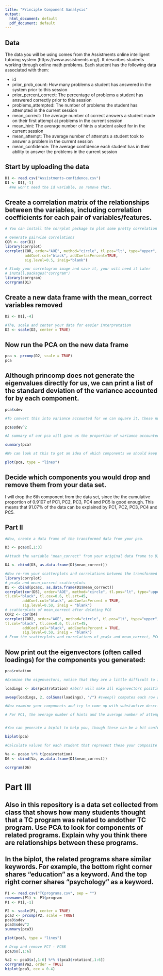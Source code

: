 ```yaml
---
title: "Principle Component Aanalysis"
output:
  html_document: default
  pdf_document: default
---
```

## Data
The data you will be using comes from the Assistments online intelligent tutoring system (https://www.assistments.org/). It describes students working through online math problems. Each student has the following data associated with them:

- id
- prior_prob_count: How many problems a student has answered in the system prior to this session
- prior_percent_correct: The percentage of problems a student has answered correctly prior to this session
- problems_attempted: The number of problems the student has attempted in the current session
- mean_correct: The average number of correct answers a student made on their first attempt at problems in the current session
- mean_hint: The average number of hints a student asked for in the current session
- mean_attempt: The average number of attempts a student took to answer a problem in the current session
- mean_confidence: The average confidence each student has in their ability to answer the problems in the current session

## Start by uploading the data
```r
D1 <- read.csv("Assistments-confidence.csv")
D1 <- D1[,-1]
  #We won't need the id variable, so remove that.


```

## Create a correlation matrix of the relationships between the variables, including correlation coefficients for each pair of variables/features.
```r
# You can install the corrplot package to plot some pretty correlation matrices (sometimes called correlograms)

# Generate pairwise correlations
COR <- cor(D1)
library(corrplot)
corrplot(COR, order="AOE", method="circle", tl.pos="lt", type="upper",
         addCoef.col="black", addCoefasPercent=TRUE,
         sig.level=0.5, insig="blank")

# Study your correlogram image and save it, your will need it later
# install.packages("corrgram")
library(corrgram)
corrgram(D1)
```



## Create a new data frame with the mean_correct variables removed

```r
D2 <- D1[,-4]

#The, scale and center your data for easier interpretation
D2 <- scale(D2, center = TRUE)
```

## Now run the PCA on the new data frame

```r
pca <- prcomp(D2, scale = TRUE)
pca
```

## Although princomp does not generate the eigenvalues directly for us, we can print a list of the standard deviation of the variance accounted for by each component.

```r
pca$sdev

#To convert this into variance accounted for we can square it, these numbers are proportional to the eigenvalue

pca$sdev^2

#A summary of our pca will give us the proportion of variance accounted for by each component

summary(pca)

#We can look at this to get an idea of which components we should keep and which we should drop

plot(pca, type = "lines")
```

## Decide which components you would drop and remove them from your data set.
I will drop the 6th component from the data set, since the the cumulative proportion of 0.9107 of PC1, PC2, PC3, PC4 and PC5 is good enough. This means that 91.07% of the data can be explained by PC1, PC2, PC3, PC4 and PC5.

## Part II

```r
#Now, create a data frame of the transformed data from your pca.

D3 <- pca$x[,1:3]

#Attach the variable "mean_correct" from your original data frame to D3.

D4 <- cbind(D3, as.data.frame(D1$mean_correct))

#Now re-run your scatterplots and correlations between the transformed data and mean_correct. If you had dropped some components would you have lost important infomation about mean_correct?
library(corrplot)
# pca$x and mean_correct scatterplots
D5 <- cbind(pca$x, as.data.frame(D1$mean_correct))
corrplot(cor(D5), order="AOE", method="circle", tl.pos="lt", type="upper",        
tl.col="black", tl.cex=0.6, tl.srt=45, 
        addCoef.col="black", addCoefasPercent = TRUE,
        sig.level=0.50, insig = "blank")
# scatterplots of mean_correct after deleting PC6 
COR2 <- cor(D4)
corrplot(COR2, order="AOE", method="circle", tl.pos="lt", type="upper",        
tl.col="black", tl.cex=0.6, tl.srt=45, 
        addCoef.col="black", addCoefasPercent = TRUE,
        sig.level=0.50, insig = "blank")
# From the scatterplots and correlations of pca$x and mean_correct, PC6 is correlated to mean_correct strongly. Therefore, dropping the last three components will loss important information about mean_correct. 
```
## Now print out the eigenvectors (often called loadings) for the components you generated:

```r
pca$rotation

#Examine the eigenvectors, notice that they are a little difficult to interpret. It is much easier to make sense of them if we make them proportional within each component

loadings <- abs(pca$rotation) #abs() will make all eigenvectors positive

sweep(loadings, 2, colSums(loadings), "/") #sweep() computes each row as a proportion of the column. (There must be a way to do this with dplyr()?)

#Now examine your components and try to come up with substantive descriptions of what some might represent?

# For PC1, the average number of hints and the average number of attempts are the most important elements. For PC2, the number of problems a student has answered and the percentage of problems a student has answered are the most important elements. For PC3, the average confidence each student has and the number of problems the student has attemped are the most important elements. For PC4, the number of problems a student has answered and the average confidence are the most important elements. For PC5, the number of problems the student has attempted and the average number of attempts are the most important elements. For PC6, the percentage of problems a student has answered correctly prior to this session and the average number of hints a student asked are the most important elements.


#You can generate a biplot to help you, though these can be a bit confusing. They plot the transformed data by the first two components. Therefore, the axes represent the direction of maximum variance. Then mapped onto this point cloud are the original directions of the variables, depicted as red arrows. It is supposed to provide a visualization of which variables "go together". Variables that possibly represent the same underlying construct point in the same direction.  

biplot(pca)

#Calculate values for each student that represent these your composite variables and then create a new correlogram showing their relationship to mean_correct.

Va <- pca$x %*% t(pca$rotation)
D6 <- cbind(Va, as.data.frame(D1$mean_correct))

corrgram(D6)
```
# Part III  

## Also in this repository is a data set collected from class that shows how many students thought that a TC program was related to andother TC program. Use PCA to look for components of related programs. Explain why you think there are relationships between these programs.
## In the biplot, the related programs share similar keywords. For example, the bottom right corner shares "education" as a keyword. And the top right corner shares "psychology" as a keyword.
```r
P1 <- read.csv("TCprograms.csv", sep = "")
rownames(P1) <- P1$program
P1 <- P1[,-1]

P2 <- scale(P1, center = TRUE)
pca3 <- prcomp(P2, scale = TRUE)
pca3$sdev
pca3$sdev^2
summary(pca3)

plot(pca3, type = "lines")

# Drop and remove PC7 - PC68
pca3$x[,1:6]

Va2 <- pca3$x[,1:6] %*% t(pca3$rotation[,1:6])
corrgram(Va2, order = TRUE)
biplot(pca3, cex = 0.4)

```



